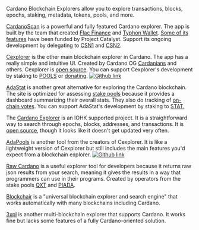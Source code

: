 Cardano Blockchain Explorers allow you to explore transactions, blocks, epochs, staking, metadata, tokens, pools, and more.

[CardanoScan](https://cardanoscan.io/) is a powerful and fully featured Cardano explorer. The app is built by the team that created [Flac Finance](https://twitter.com/FlacFinance) and [Typhon Wallet](https://twitter.com/TyphonWallet). [Some of its features](https://projectcatalyst.io/funds/8/f8-developer-ecosystem/cardanoscanio-upgrade) have been funded by Project Catalyst. Support its ongoing development by delegating to [CSN1](https://cexplorer.io/pool/pool10hex9l4wjgqarvhr94xgyh9frv5lhtajhrj4dah0kl65jtws30khttps://) and [CSN2](https://cexplorer.io/pool/pool1mfgqn8n658vjdcvg3xgtr3qyet64fht0dzsukqeznxw36z8g2k6https://).

[Cexplorer](https://cexplorer.io/) is the other main blockchain explorer in Cardano. The app has a really simple and intuitive UI. Created by Cardano OG [Cardanians](https://twitter.com/Cardanians_io) and others. Cexplorer is [open source](https://github.com/cexplorer/cexplorer.io). You can support Cexplorer's development by staking to [POOLS](https://cexplorer.io/pool/pool1cduc7ut6grhqyavrmm3gzcdf4qfdsjk7vdwcxy9c0r5fyaxh2sqhttps://) or [donating](https://cexplorer.io/donate).
[![Github link](https://img.shields.io/badge/GitHub-100000?style=for-the-badge&logo=github&logoColor=white)](https://github.com/cexplorer/cexplorer.io)

[AdaStat](https://adastat.net/) is another great alternative for exploring the Cardano blockchain. The site is optimized for assessing [stake pools](https://adastat.net/pools) because it provides a dashboard summarizing their overall stats. They also do tracking of [on-chain votes](https://adastat.net/polls). You can support AdaStat's development by staking to [STAT.](https://adastat.net/pools/77b0a93c26ac65be36e9a9f220f9a43cbc57d705fc5d8f1de5fdeea1)

The [Cardano Explorer](https://explorer.cardano.org/) is an IOHK supported project. It is a straightforward way to search through epochs, blocks, addresses, and transactions. It is [open source](https://github.com/input-output-hk/cardano-explorer-app), though it looks like it doesn't get updated very often.

[AdaPools](https://adapools.org/) is another tool from the creators of Cexplorer. It is like a lightweight version of Cexplorer but still includes the main features you'd expect from a blockchain explorer.
[![Github link](https://img.shields.io/badge/GitHub-100000?style=for-the-badge&logo=github&logoColor=white)](https://github.com/cardanians/adapools.org)

[Raw Cardano](https://rawcardano.app/) is a useful explorer tool for developers because it returns raw json results from your search, meaning it gives the results in a way that programmers can use in their programs. Created by operators from the stake pools [QXT](https://twitter.com/quixotepool) and [PIADA](https://twitter.com/Piada_stakePool).

[Blockchair](https://blockchair.com/cardano) is a "universal blockchain explorer and search engine" that works automatically with many blockchains including Cardano.

[3xpl](https://3xpl.com/cardano) is another multi-blockchain explorer that supports Cardano. It works fine but lacks some features of a fully Cardano-oriented solution.
